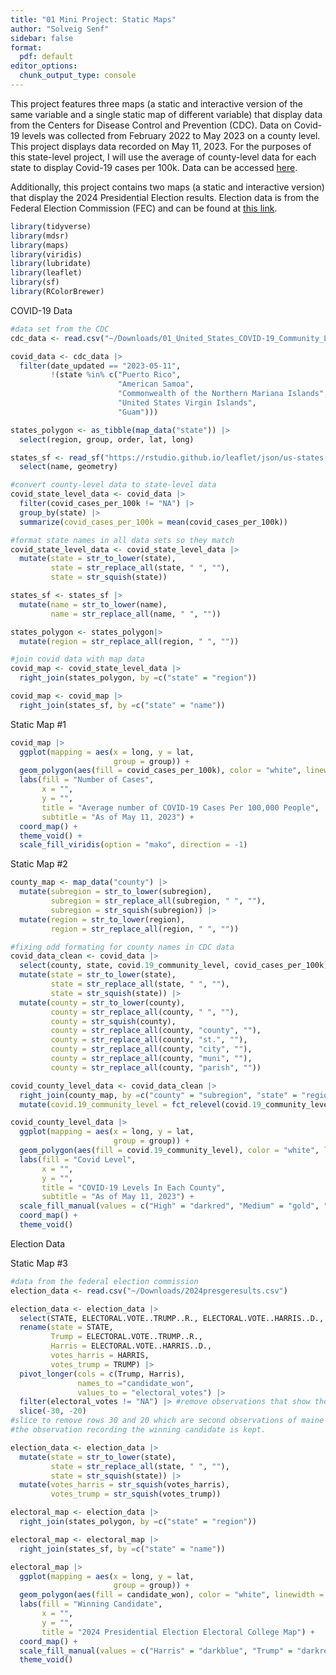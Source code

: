 ```yaml
---
title: "01 Mini Project: Static Maps"
author: "Solveig Senf"
sidebar: false
format:
  pdf: default
editor_options: 
  chunk_output_type: console
---
```


This project features three maps (a static and interactive version of the same variable and a single static map of different variable) that display data from the Centers for Disease Control and Prevention (CDC). Data on Covid-19 levels was collected from February 2022 to May 2023 on a county level. This project displays data recorded on May 11, 2023. For the purposes of this state-level project, I will use the average of county-level data for each state to display Covid-19 cases per 100k. Data can be accessed [here](https://data.cdc.gov/Public-Health-Surveillance/United-States-COVID-19-Community-Levels-by-County/3nnm-4jni/about_data). 

Additionally, this project contains two maps (a static and interactive version) that display the 2024 Presidential Election results. Election data is from the Federal Election Commission (FEC) and can be found at [this link](https://www.fec.gov/introduction-campaign-finance/election-results-and-voting-information/). 

```r
library(tidyverse)
library(mdsr)
library(maps)
library(viridis)
library(lubridate)
library(leaflet)
library(sf)
library(RColorBrewer)
```

COVID-19 Data

```r
#data set from the CDC
cdc_data <- read.csv("~/Downloads/01_United_States_COVID-19_Community_Levels_by_County_20250216.csv")
```

```r
covid_data <- cdc_data |>
  filter(date_updated == "2023-05-11", 
         !(state %in% c("Puerto Rico", 
                        "American Samoa", 
                        "Commonwealth of the Northern Mariana Islands", 
                        "United States Virgin Islands", 
                        "Guam")))
```

```r
states_polygon <- as_tibble(map_data("state")) |>
  select(region, group, order, lat, long)

states_sf <- read_sf("https://rstudio.github.io/leaflet/json/us-states.geojson") |>
  select(name, geometry)
```

```r
#convert county-level data to state-level data
covid_state_level_data <- covid_data |>
  filter(covid_cases_per_100k != "NA") |>
  group_by(state) |>
  summarize(covid_cases_per_100k = mean(covid_cases_per_100k))
```

```r
#format state names in all data sets so they match 
covid_state_level_data <- covid_state_level_data |>
  mutate(state = str_to_lower(state),
         state = str_replace_all(state, " ", ""),
         state = str_squish(state))

states_sf <- states_sf |>
  mutate(name = str_to_lower(name),
         name = str_replace_all(name, " ", ""))

states_polygon <- states_polygon|>
  mutate(region = str_replace_all(region, " ", ""))
```

```r
#join covid data with map data
covid_map <- covid_state_level_data |>
  right_join(states_polygon, by =c("state" = "region"))

covid_map <- covid_map |>
  right_join(states_sf, by =c("state" = "name"))
```

Static Map #1

```r
covid_map |>
  ggplot(mapping = aes(x = long, y = lat,
                       group = group)) +
  geom_polygon(aes(fill = covid_cases_per_100k), color = "white", linewidth = 0.2) +
  labs(fill = "Number of Cases",
       x = "",
       y = "",
       title = "Average number of COVID-19 Cases Per 100,000 People",
       subtitle = "As of May 11, 2023") +
  coord_map() +
  theme_void() +
  scale_fill_viridis(option = "mako", direction = -1)
```

Static Map #2

```r
county_map <- map_data("county") |>
  mutate(subregion = str_to_lower(subregion),
         subregion = str_replace_all(subregion, " ", ""),
         subregion = str_squish(subregion)) |>
  mutate(region = str_to_lower(region),
         region = str_replace_all(region, " ", ""))

#fixing odd formating for county names in CDC data
covid_data_clean <- covid_data |>
  select(county, state, covid.19_community_level, covid_cases_per_100k) |>
  mutate(state = str_to_lower(state),
         state = str_replace_all(state, " ", ""),
         state = str_squish(state)) |>
  mutate(county = str_to_lower(county),
         county = str_replace_all(county, " ", ""),
         county = str_squish(county),
         county = str_replace_all(county, "county", ""),
         county = str_replace_all(county, "st.", ""),
         county = str_replace_all(county, "city", ""),
         county = str_replace_all(county, "muni", ""),
         county = str_replace_all(county, "parish", ""))

covid_county_level_data <- covid_data_clean |>
  right_join(county_map, by =c("county" = "subregion", "state" = "region")) |>
  mutate(covid.19_community_level = fct_relevel(covid.19_community_level, "High", "Medium", "Low"))

covid_county_level_data |>
  ggplot(mapping = aes(x = long, y = lat,
                       group = group)) +
  geom_polygon(aes(fill = covid.19_community_level), color = "white", linewidth = 0.05) +
  labs(fill = "Covid Level",
       x = "",
       y = "",
       title = "COVID-19 Levels In Each County",
       subtitle = "As of May 11, 2023") +
  scale_fill_manual(values = c("High" = "darkred", "Medium" = "gold", "Low" = "darkgreen", "NA" = "gray")) +
  coord_map() +
  theme_void() 
```

Election Data

Static Map #3

```r
#data from the federal election commission
election_data <- read.csv("~/Downloads/2024presgeresults.csv")

election_data <- election_data |>
  select(STATE, ELECTORAL.VOTE..TRUMP..R., ELECTORAL.VOTE..HARRIS..D., HARRIS, TRUMP) |>
  rename(state = STATE, 
         Trump = ELECTORAL.VOTE..TRUMP..R., 
         Harris = ELECTORAL.VOTE..HARRIS..D.,
         votes_harris = HARRIS,
         votes_trump = TRUMP) |>
  pivot_longer(cols = c(Trump, Harris),
               names_to ="candidate_won",
               values_to = "electoral_votes") |>
  filter(electoral_votes != "NA") |> #remove observations that show the loosing candidate in each state
  slice(-30, -20) 
#slice to remove rows 30 and 20 which are second observations of maine and nebraska due to the fact that they split electoral votes
#the observation recording the winning candidate is kept. 

election_data <- election_data |>
  mutate(state = str_to_lower(state),
         state = str_replace_all(state, " ", ""),
         state = str_squish(state)) |>
  mutate(votes_harris = str_squish(votes_harris),
         votes_trump = str_squish(votes_trump))
```

```r
electoral_map <- election_data |>
  right_join(states_polygon, by =c("state" = "region"))

electoral_map <- electoral_map |>
  right_join(states_sf, by =c("state" = "name"))
```

```r
electoral_map |>
  ggplot(mapping = aes(x = long, y = lat,
                       group = group)) +
  geom_polygon(aes(fill = candidate_won), color = "white", linewidth = 0.2) +
  labs(fill = "Winning Candidate",
       x = "",
       y = "",
       title = "2024 Presidential Election Electoral College Map") +
  coord_map() +
  scale_fill_manual(values = c("Harris" = "darkblue", "Trump" = "darkred")) +
  theme_void()
```